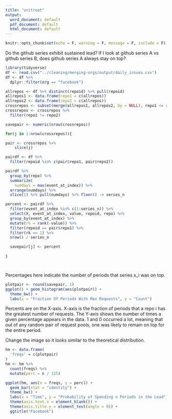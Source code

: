 ```yaml
---
title: "unitroot"
output:
  word_document: default
  pdf_document: default
  html_document: default
---
```


```r
knitr::opts_chunk$set(echo = F, warning = F, message = F, include = F)
```


Do the github series exhibit sustained lead? If I look at github series A vs github series B, does github series A always stay on top?




```r
library(tidyverse)
df <- read.csv("../cleaning/merging-orgs/output/daily_issues.csv")
df <- df %>% 
  dplyr::filter(org == "facebook")
```


```r
allrepos <- df %>% distinct(repoid) %>% pull(repoid)
allrepos1 <- data.frame(repo1 = c(allrepos))
allrepos2 <- data.frame(repo2 = c(allrepos))
crossrepos <- subset(merge(allrepos1, allrepos2, by = NULL), repo1 <= repo2)
crossrepos <- crossrepos %>% 
  filter(repo1 != repo2)


```



```r

savepair <- numeric(nrow(crossrepos))

for(j in 1:nrow(crossrepos)){

pair <- crossrepos %>% 
    slice(j)

pairdf <- df %>% 
  filter(repoid %in% c(pair$repo1, pair$repo2))

pairdf %>% 
  group_by(repo) %>% 
  summarize(
    numdays = max(event_at_index)) %>% 
  arrange(numdays) %>% 
  slice(1) %>% pull(numdays) %>% floor() -> series_n

percent <- pairdf %>% 
  filter(event_at_index %in% c(1:series_n)) %>% 
  select(X, event_at_index, value, repoid, repo) %>% 
  group_by(event_at_index) %>% 
  mutate(rk = rank(-value)) %>% 
  filter(repoid == pair$repo1) %>% 
  filter(rk == 1) %>% 
  nrow() / series_n 

  savepair[j] <- percent
  
}




```


Percentages here indicate the number of periods that series x_i was on top. 

```r
plotpair <- round(savepair, 1)
ggplot() + geom_histogram(aes(plotpair)) + 
  theme_bw() + 
  labs(x = "Fraction Of Periods With Max Requests", y = "Count")
```


Percents are on the X-axis. X-axis is the fraction of periods that a repo i has the greatest number of requests. The Y-axis shows the number of times a given percentage appears in the data. 1 and 0 occurred a lot, meaning that out of any random pair of request pools, one was likely to remain on top for the entire period. 



Change the image so it looks similar to the theoretical distribution.


```r
hm <- data.frame(
  'freqs' = c(plotpair)
)
hm <- hm %>% 
  count(freqs) %>% 
  mutate(perc = n / 325)

ggplot(hm, aes(x = freqs, y = perc)) + 
  geom_bar(stat = "identity") + 
  theme_bw() + 
  labs(x = "Time", y = "Probability of Spending n Periods in the Lead") + 
  theme(axis.text.x = element_blank()) + 
  theme(axis.title.y = element_text(angle = 0)) + 
  ggtitle("Facebook")



```

